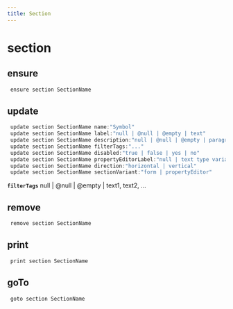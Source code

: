 ```yaml
---
title: Section
---
```


# section

## ensure

```js filename="Terminal" copy
 ensure section SectionName
```


## update

```js filename="Terminal" copy
 update section SectionName name:"Symbol"
 update section SectionName label:"null | @null | @empty | text"
 update section SectionName description:"null | @null | @empty | paragraph"
 update section SectionName filterTags:"..."
 update section SectionName disabled:"true | false | yes | no"
 update section SectionName propertyEditorLabel:"null | text type variable | text value"
 update section SectionName direction:"horizontal | vertical"
 update section SectionName sectionVariant:"form | propertyEditor"
```

**`filterTags`**
null | @null | @empty | text1, text2, ...


## remove

```js filename="Terminal" copy
 remove section SectionName
```


## print

```js filename="Terminal" copy
 print section SectionName
```


## goTo


```js filename="Terminal" copy
 goto section SectionName
```

